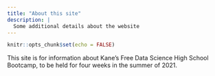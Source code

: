 ```yaml
---
title: "About this site"
description: |
  Some additional details about the website
---
```


```r
knitr::opts_chunk$set(echo = FALSE)
```

This site is for information about Kane's Free Data Science High School Bootcamp, to be held for four weeks in the summer of 2021.
